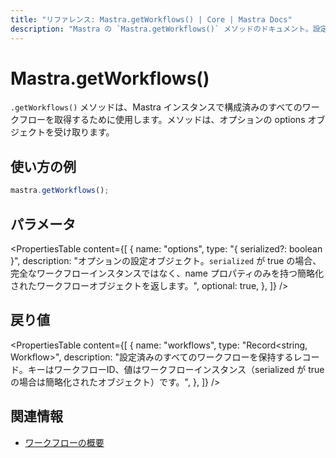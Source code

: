 ```yaml
---
title: "リファレンス: Mastra.getWorkflows() | Core | Mastra Docs"
description: "Mastra の `Mastra.getWorkflows()` メソッドのドキュメント。設定済みのすべてのワークフローを取得します。"
---
```


# Mastra.getWorkflows()

`.getWorkflows()` メソッドは、Mastra インスタンスで構成済みのすべてのワークフローを取得するために使用します。メソッドは、オプションの options オブジェクトを受け取ります。

## 使い方の例

```typescript copy
mastra.getWorkflows();
```

## パラメータ

<PropertiesTable
  content={[
    {
      name: "options",
      type: "{ serialized?: boolean }",
      description: "オプションの設定オブジェクト。`serialized` が true の場合、完全なワークフローインスタンスではなく、name プロパティのみを持つ簡略化されたワークフローオブジェクトを返します。",
      optional: true,
    },
  ]}
/>

## 戻り値

<PropertiesTable
  content={[
    {
      name: "workflows",
      type: "Record<string, Workflow>",
      description: "設定済みのすべてのワークフローを保持するレコード。キーはワークフローID、値はワークフローインスタンス（serialized が true の場合は簡略化されたオブジェクト）です。",
    },
  ]}
/>

## 関連情報

- [ワークフローの概要](../../docs/workflows/overview.mdx)